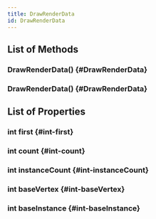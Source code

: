 ```yaml
---
title: DrawRenderData
id: DrawRenderData
---
```


## List of Methods

### DrawRenderData() {#DrawRenderData}

### DrawRenderData() {#DrawRenderData}

## List of Properties

### int first {#int-first}

### int count {#int-count}

### int instanceCount {#int-instanceCount}

### int baseVertex {#int-baseVertex}

### int baseInstance {#int-baseInstance}

